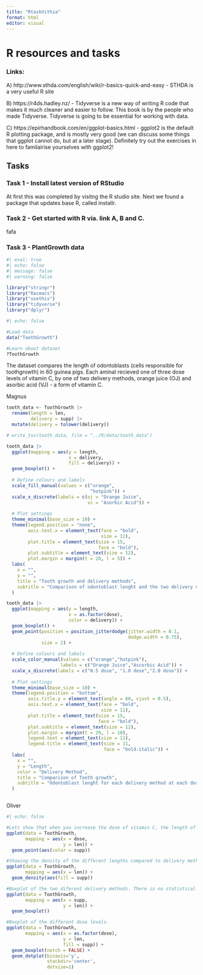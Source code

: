 ```yaml
---
title: "RtaskVithia"
format: html
editor: visual
---
```


# R resources and tasks

### Links:

A\) http://www.sthda.com/english/wiki/r-basics-quick-and-easy - STHDA is a very useful R site

B\) https://r4ds.hadley.nz/ - Tidyverse is a new way of writing R code that makes it much cleaner and easier to follow. This book is by the people who made Tidyverse. Tidyverse is going to be essential for working with data.

C\) https://epirhandbook.com/en/ggplot-basics.html - ggplot2 is the default R plotting package, and is mostly very good (we can discuss some things that ggplot cannot do, but at a later stage). Definitely try out the exercises in here to familairise yourselves with ggplot2!

## Tasks

### Task 1 - Install latest version of RStudio

At first this was completed by visitng the R studio site. Next we found a package that updates base R, called installr.

### Task 2 - Get started with R via. link A, B and C.

fafa

### Task 3 - PlantGrowth data

```r
#| eval: true
#| echo: false
#| message: false
#| warning: false

library("stringr")
library("Racmacs")
library("usethis")
library("tidyverse")
library("dplyr")

```

```r
#| echo: false

#Load data
data("ToothGrowth")  

#Learn about dataset
?ToothGrowth
```

The dataset compares the length of odontoblasts (cells responsible for toothgrowth) in 60 guinea pigs. Each aminal recieved one of three dose levels of vitamin C, by one of two delivery methods, orange juice (OJ) and asorbic acid (VJ) - a form of vitamin C.

Magnus

```r
tooth_data <- ToothGrowth |>
  rename(length = len,
         delivery = supp) |>
  mutate(delivery = tolower(delivery))

# write_tsv(tooth_data, file = "../R/data/tooth_data")
```

```r
tooth_data |>
  ggplot(mapping = aes(y = length,
                       x = delivery,
                       fill = delivery)) +
  geom_boxplot() +
  
  # Define colours and labels
  scale_fill_manual(values = c("orange",
                               "hotpink")) +
  scale_x_discrete(labels = c(oj = "Orange Juice", 
                              vc = "Asorbic Acid")) +  
  
  # Plot settings
  theme_minimal(base_size = 10) +
  theme(legend.position = "none",
        axis.text.x = element_text(face = "bold",
                                   size = 11),
        plot.title = element_text(size = 15, 
                                  face = "bold"),
        plot.subtitle = element_text(size = 12),
        plot.margin = margin(t = 20, l = 5)) + 
  labs(
    x = "",
    y = "",
    title = "Tooth growth and delivery methods",
    subtitle = "Comparison of odontoblast lenght and the two delivery methods"
  )

tooth_data |>
  ggplot(mapping = aes(y = length,
                       x = as.factor(dose),
                       color = delivery)) +
  geom_boxplot() +
  geom_point(position = position_jitterdodge(jitter.width = 0.1, 
                                             dodge.width = 0.75), 
             size = 2) +
  
  # Define colours and labels
  scale_color_manual(values = c("orange","hotpink"),
                    labels = c("Orange Juice","Ascorbic Acid")) +
  scale_x_discrete(labels = c("0.5 dose", "1.0 dose","2.0 dose")) +  
  
  # Plot settings
  theme_minimal(base_size = 10) +
  theme(legend.position = "bottom",
        axis.title.y = element_text(angle = 60, vjust = 0.5),
        axis.text.x = element_text(face = "bold",
                                   size = 11),
        plot.title = element_text(size = 15, 
                                  face = "bold"),
        plot.subtitle = element_text(size = 12),
        plot.margin = margin(t = 20, l = 10),
        legend.text = element_text(size = 11),
        legend.title = element_text(size = 11, 
                                    face = "bold.italic")) + 
  labs(
    x = "",
    y = "Length",
    color = "Delivery Method",
    title = "Comparison of Tooth growth",
    subtitle = "Odontoblast lenght for each delivery method at each dose of vitamin C"
  )



```

Oliver

```r
#| echo: false

#Lets show that when you increase the dose of vitamin C, the length of the tooth changes
ggplot(data = ToothGrowth,
       mapping = aes(x = dose,
                     y = len)) +
  geom_point(aes(color = supp))

#Showing the density of the different lengths compared to delivery methods
ggplot(data = ToothGrowth,
       mapping = aes(x = len)) +
  geom_density(aes(fill = supp))

#Boxplot of the two diferent delivery methods. There is no statistical sigificant difference between the two
ggplot(data = ToothGrowth,
       mapping = aes(x = supp, 
                     y = len)) +
  geom_boxplot()

#Boxplot of the different dose levels.
ggplot(data = ToothGrowth,
       mapping = aes(x = as.factor(dose),
                     y = len, 
                     fill = supp)) +
  geom_boxplot(notch = FALSE) + 
  geom_dotplot(binaxis='y', 
               stackdir='center', 
               dotsize=1)
```
